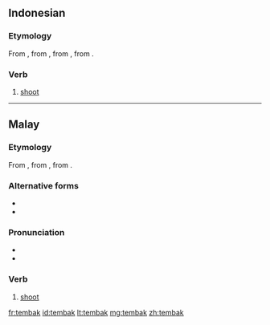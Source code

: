 ==Indonesian==

===Etymology===
From {{etyl|ms|id}} {{term|tembak|lang=ms}}, from {{term|timbak|lang=ms}}, from {{proto|Malayic|timbak|lang=id}}, from {{proto|Western Malayo-Polynesian|ti(m)bak|lang=id}}.

===Verb===
{{head|id|verb}}

# [[shoot]] {{gloss|to fire a shot}}

----

==Malay==

===Etymology===
From {{term|timbak|lang=ms}}, from {{proto|Malayic|timbak|lang=ms}}, from {{proto|Western Malayo-Polynesian|ti(m)bak|lang=ms}}.

===Alternative forms===
* {{l|ms|timbak}}
* {{l|ms|تيمبق|sc=Arab}}

===Pronunciation===
* {{IPA|/tembaʔ/|lang=ms}}
* {{rhymes|embaʔ|baʔ|aʔ|lang=ms}}

===Verb===
{{head|ms|verb|Jawi spelling|{{l|ms|تيمبق|sc=Arab}}}}

# [[shoot]] {{gloss|to fire a shot}}

[[fr:tembak]]
[[id:tembak]]
[[lt:tembak]]
[[mg:tembak]]
[[zh:tembak]]
